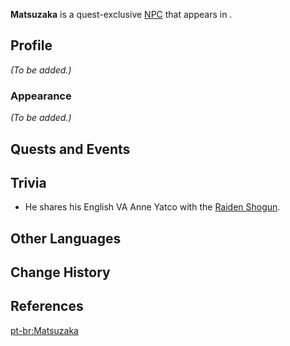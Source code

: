 {{Meta
<!-- REMOVE THIS TEMPLATE AFTER ADDING MISSING INFO -->
|missing_NPC_profile  = yes
}}
{{Character Infobox
|type             = Quest NPC
|image            = NPC Matsuzaka.png
|region           = Inazuma
|location         = Inazuma
|voiceEN          = [https://www.anneyatco.com/ Anne Yatco]<ref>Twitter: [https://twitter.com/annejyatco/status/1418017881388900357 EN VA Self Announcement]</ref>
}}
'''Matsuzaka''' is a quest-exclusive [[NPC]] that appears in {{Quest|Dreamlike Timelessness}}.

==Profile==
''(To be added.)''

===Appearance===
''(To be added.)''

==Quests and Events==
{{Quests and Events}}

==Trivia==
* He shares his English VA Anne Yatco with the [[Raiden Shogun]]. 

==Other Languages==
{{Other Languages
|default_hidden = 1
|en      = Matsuzaka
|zhs     = 松坂
|zhs_rm  = Sōngbǎn
|zht     = 松坂
|zht_rm  = Sōngbǎn
|ja      = 松坂
|ja_rm   = Matsuzaka
|ko      = 마츠자카
|es      = Matsuzaka
|fr      = Matsuzaka
|ru      = Мацудзака
|th      = Matsuzaka
|vi      = Matsuzaka
|de      = Matsuzaka
|id      = Matsuzaka
|pt      = Matsuzaka
|tr      = Matsuzaka
|it      = Matsuzaka
}}

==Change History==
{{Change History|2.0}}

==References==
{{Reflist}}

[[pt-br:Matsuzaka]]
